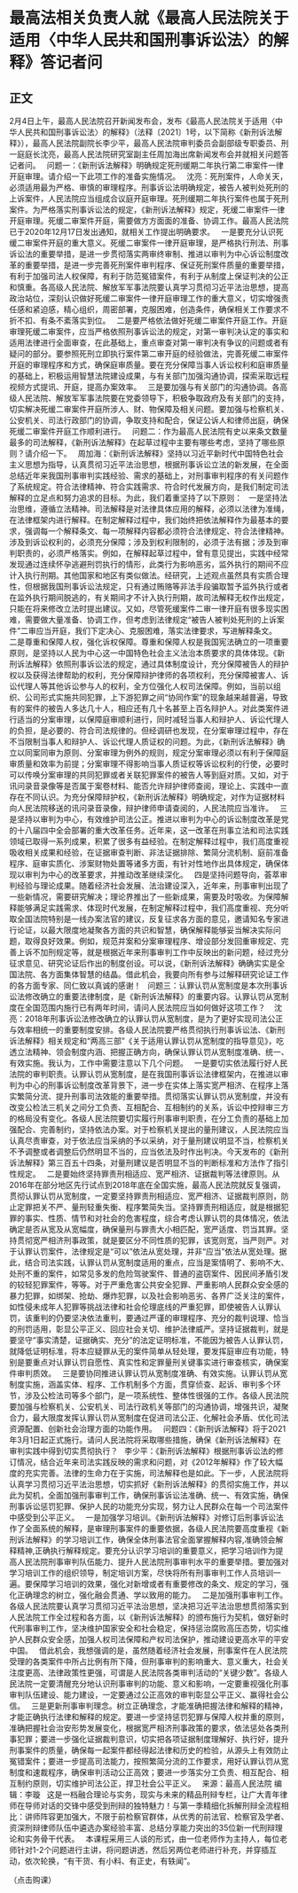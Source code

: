 # 最高法相关负责人就《最高人民法院关于适用〈中华人民共和国刑事诉讼法〉的解释》答记者问
## 正文
2月4日上午，最高人民法院召开新闻发布会，发布《最高人民法院关于适用〈中华人民共和国刑事诉讼法〉的解释》（法释〔2021〕1号，以下简称《新刑诉法解释》），最高人民法院副院长李少平，最高人民法院审判委员会副部级专职委员、刑一庭庭长沈亮，最高人民法院研究室副主任周加海出席新闻发布会并就相关问题答记者问。
 
问题一：《新刑诉法解释》明确规定死刑缓期二年执行第二审案件一律开庭审理。请介绍一下此项工作的准备实施情况。
 
沈亮：死刑案件，人命关天，必须适用最为严格、审慎的审理程序。刑事诉讼法明确规定，被告人被判处死刑的上诉案件，人民法院应当组成合议庭开庭审理。死刑缓期二年执行案件也属于死刑案件。为严格落实刑事诉讼法的规定，《新刑诉法解释》规定，死缓二审案件一律开庭审理。死缓二审案件开庭，需要做方方面面的准备、协调工作。最高人民法院已于2020年12月17日发出通知，就相关工作提出明确要求。
 
一是要充分认识死缓二审案件开庭的重大意义。死缓二审案件一律开庭审理，是严格执行刑法、刑事诉讼法的重要举措，是进一步贯彻落实两审终审制、推进以审判为中心诉讼制度改革的重要举措，是进一步完善死刑案件审判程序、保证死刑案件质量的重要举措，有利于加强司法人权保障，有利于防范冤错案件，有利于从制度上保证判决的公正和慎重。各高级人民法院、解放军军事法院要认真学习贯彻习近平法治思想，提高政治站位，深刻认识做好死缓二审案件一律开庭审理工作的重大意义，切实增强责任感和紧迫感，精心组织，周密部署，克服困难，创造条件，确保相关工作要求不折不扣、有条不紊落实到位。
 
二是要严格依法做好死缓二审案件开庭工作。开庭审理死缓二审案件，应当严格依照刑事诉讼法的规定，对第一审判决认定的事实和适用法律进行全面审查，在此基础上，重点审查对第一审判决有争议的问题或者有疑问的部分。要参照死刑立即执行案件第二审开庭的经验做法，完善死缓二审案件开庭的审理程序和方式，确保庭审质量。要在充分保障当事人诉讼权利和庭审质量的基础上，积极运用智慧法院建设成果，与有关部门加强沟通协调，探索采取远程视频方式提讯、开庭，提高办案效率。
 
三是要加强与有关部门的沟通协调。各高级人民法院、解放军军事法院要在党委领导下，积极争取政府及有关部门的支持，切实解决死缓二审案件开庭所涉人、财、物保障及相关问题。要加强与检察机关、公安机关、司法行政部门的协调，争取支持和配合，保证公诉人和律师出庭，确保死缓二审案件开庭工作顺利进行。
 
问题二：作为最高人民法院有史以来条文数量最多的司法解释，《新刑诉法解释》在起草过程中主要有哪些考虑，坚持了哪些原则？请介绍一下。
 
周加海：《新刑诉法解释》坚持以习近平新时代中国特色社会主义思想为指导，认真贯彻习近平法治思想，根据刑事诉讼立法的新发展，在全面总结近年来我国刑事审判实践经验、需求的基础上，对刑事审判程序的有关问题作了系统规定。符合法律精神、符合实践需求、符合时代发展方向，是我们制定司法解释的立足点和努力追求的目标。为此，我们着重坚持了以下原则：
 
一是坚持法治思维，遵循立法精神。司法解释是对法律具体应用的解释，必须以法律为准绳，在法律框架内进行解释。在制定解释过程中，我们始终把依法解释作为最基本的要求，强调每一个解释条文、每一项解释内容都必须符合法律规定、符合法律精神。涉及到诉讼权利的，必须充分保障；涉及到权利限制的，必须于法有据；涉及到审判职责的，必须严格落实。例如，在解释起草过程中，曾有意见提出，实践中经常发现通过连续怀孕逃避刑罚执行的情形，此类行为影响恶劣，监外执行的期间不应计入执行刑期。其他国家和地区有类似做法。经研究，上述观点虽然具有实质合理性，但根据我国刑事诉讼法规定，只有通过贿赂等非法手段骗取暂予监外执行或者在监外执行期间脱逃的，有关期间才不计入执行刑期，故司法解释无权作出规定，只能在将来修改立法时提出建议。又如，尽管死缓案件二审一律开庭有很多现实困难，需要做大量准备、协调工作，但考虑到法律规定“被告人被判处死刑的上诉案件”二审应当开庭，我们下定决心、克服困难，落实法律要求，写进解释条文。
 
二是尊重和保障人权，强化诉权保障。尊重和保障人权是我国宪法确立的一项重要原则，是坚持以人民为中心这一中国特色社会主义法治本质要求的具体体现。《新刑诉法解释》依照刑事诉讼法的规定，通过具体制度设计，充分保障被告人的辩护权以及获得法律帮助的权利，充分保障辩护律师的各项权利，充分保障被害人、诉讼代理人等其他诉讼参与人的权利，全方位强化人权司法保障。例如，当前以组织、公司形式实施共同犯罪，上下游犯罪之间“协同作案”的现象越来越普遍，导致有的案件的被告人多达几十人，相应还有几十名甚至上百名辩护人。对此类案件进行适当的分案审理，以保障庭审顺利进行，同时减轻当事人和辩护人、诉讼代理人的负担，是必要的、符合司法规律的。但经调研也发现，在分案审理过程中，存在不当限制当事人和辩护人、诉讼代理人质证权的问题。为此，《新刑诉法解释》确立以同案同审为原则、分案审理为例外的规则，规定分案审理必须以有利于保障庭审质量和效率为前提；分案审理不得影响当事人质证权等诉讼权利的行使，必要时可以传唤分案审理的共同犯罪或者关联犯罪案件的被告人等到庭对质。又如，对于讯问录音录像等是否属于案卷材料、能否允许辩护律师查阅，理论上、实践中一直存在不同认识。为充分保障辩护权，《新刑诉法解释》明确规定，对作为证据材料向人民法院移送的讯问录音录像，辩护律师申请查阅的，人民法院应当准许。
 
三是坚持以审判为中心，有效维护司法公正。推进以审判为中心的诉讼制度改革是党的十八届四中全会部署的重大改革任务。近年来，这一改革在刑事立法和司法实践领域已取得一系列成果，积累了很多有益经验。在制定解释过程中，我们高度重视吸收相关成果和经验，在证据审查判断、非法证据排除、繁简分流机制、庭前准备程序、庭审实质化、涉案财物处置等诸多方面，有针对性地作出具体规定，确保体现以审判为中心的改革要求，并推动改革继续深化。
 
四是坚持问题导向，荟萃审判经验与理论成果。随着经济社会发展、法治建设深入，近年来，刑事审判出现了一些新情况，需要研究解决；理论界推出了一些新成果，需要及时吸收。为保障解释能够满足实践需求、体现时代发展，在制定解释过程中，我们高度重视、充分听取全国法院特别是一线办案法官的建议，反复征求各方面的意见，邀请知名专家进行论证，以最大限度地凝聚各方面的共识和智慧，确保解释能够妥当解决实际问题，取得良好效果。例如，规范并案和分案审理程序、增设部分发回重审规定、完善上诉不加刑规定等，就是根据近年来刑事审判工作中反映出的新问题，经过充分征求意见、研究论证后作出的制度创设。可以说，《新刑诉法解释》确确实实是全国法院、各方面集体智慧的结晶。借此机会，我要向所有参与过解释研究论证工作的各方面专家、同仁致以真诚的感谢！
 
问题三：认罪认罚从宽制度是本次刑事诉讼法修改确立的重要法律制度，是《新刑诉法解释》的重要内容。认罪认罚从宽制度在全国范围内施行已有两年时间，请问人民法院应当如何做好这项工作？ 
 
沈亮：2018年刑事诉讼法修改确立的认罪认罚从宽制度，是为了更好实现司法公正与效率相统一的重要制度安排。各级人民法院要严格贯彻执行刑事诉讼法、《新刑诉法解释》相关规定和“两高三部”《关于适用认罪认罚从宽制度的指导意见》，吃透立法精神、领会制度内涵、把握正确方向，确保认罪认罚从宽制度准确、统一、有效实施。我认为，工作中需要注意以下几个问题。
 
一是要切实依法履行好人民法院的审判职责。认罪认罚从宽制度，是在我国刑事诉讼法律框架内，在推进以审判为中心的刑事诉讼制度改革背景下，进一步在实体上落实宽严相济、在程序上落实繁简分流、提升刑事司法效能的重要举措。贯彻落实认罪认罚从宽制度，并没有改变公检法三机关之间分工负责、互相配合、互相制约的关系，诉讼中控辩审三方的格局没有变化。各级人民法院要切实履行刑事审判职责，在分工负责的基础上加强配合、完善制约，坚持依法办案。对于检察机关提出的量刑建议，人民法院应当认真尽责审查，对于依法应当采纳的予以采纳，对于量刑建议明显不当，检察机关不予调整或者调整后仍然明显不当的，应当依法及时作出判决。今天发布的《新刑诉法解释》第三百五十四条，对量刑建议是否明显不当的判断标准和方法作了指引性规定。
 
二是要始终坚持罪责刑相适应、宽严相济、证据裁判等法律原则。从2016年在部分地区先行试点到2018年底在全国实施，最高人民法院就反复强调，贯彻认罪认罚从宽制度，一定要坚持罪责刑相适应、宽严相济、证据裁判原则，防止定罪把关不严、量刑轻重失衡、程序繁简失当。坚持罪责刑相适应，就是根据犯罪的事实、性质、情节和对社会的危害程度，综合考虑认罪认罚的具体情况，依法确定是否从宽及从宽幅度，确保量刑与罪责大小相匹配，宽严适度、罚当其罪。坚持贯彻宽严相济刑事政策，就是要区分不同性质的犯罪，该宽则宽，当严则严。对于认罪认罚案件，法律规定是“可以”依法从宽处理，并非“应当”依法从宽处理。据此，结合司法实践，认罪认罚从宽制度适用的重点，应当是案情明了、影响不大、处刑不重的案件，如常见多发的危险驾驶案件、普通的盗窃案件、因民间矛盾引发的较轻犯罪案件，等等。对于严重危害公共安全犯罪、严重影响人民群众安全感的暴力犯罪，如绑架、抢劫、爆炸犯罪，以及社会影响恶劣、各界广泛关注的案件，如性侵未成年人犯罪等挑战法律和社会伦理底线的严重犯罪，即使被告人认罪认罚，该重判的仍要坚决依法重判，要通过严谨的审理程序、充分的裁判说理、恰当的刑罚适用，彰显公平正义、回应社会关切、维护法律威严。坚持证据裁判，就是要坚守“事实清楚，证据确实、充分”的法定证明标准，不能因为被告人认罪认罚，就降低证明标准，将本应疑罪从无的案件简单从轻处理，要发挥庭审应有功能，特别是要重点对认罪认罚自愿性、真实性和定罪量刑关键事实进行审查核实，确保案件审判质效。
 
三是要协同推进认罪认罚从宽制度准确、有效实施。认罪认罚从宽制度实施，涵盖实体、程序、工作机制多个方面，贯穿侦查、起诉、审判多个环节，涉及公检法司等多个部门，是一项系统性、整体性很强的工作。各级人民法院要加强与检察机关、公安机关、司法行政机关等部门的沟通协调，增强共识，凝聚合力，最大限度发挥认罪认罚从宽制度在促进司法公正、化解社会矛盾、优化司法资源配置、创新社会治理方面的功能作用。
 
问题四：《新刑诉法解释》将于2021年3月1日起正式施行。请问人民法院将采取哪些措施，确保《新刑诉法解释》在审判实践中得到切实贯彻执行？
 
李少平：《新刑诉法解释》根据刑事诉讼法的修订情况，结合近年来司法实践反映的需求和问题，对《2012年解释》作了较大幅度的充实完善。法律的生命力在于实施，司法解释也是如此。下一步，人民法院将认真学习贯彻习近平法治思想，切实抓好《新刑诉法解释》的贯彻实施工作，并以此为契机，全面加强刑事审判工作，确保刑事诉讼法准确、统一、有效实施，确保刑事诉讼惩罚犯罪、保护人民的功能充分实现，努力让人民群众在每一个司法案件中感受到公平正义。
 
一是加强学习培训。《新刑诉法解释》对修订后刑事诉讼法作了全面系统的解释，是审理刑事案件的重要依据，各级人民法院要高度重视《新刑诉法解释》的学习培训工作，确保全体刑事法官全面掌握解释内容,准确领会解释精神,正确执行解释规定。要充分认识学习培训的重要意义，把学习培训作为提高人民法院刑事审判队伍能力、提升人民法院刑事审判水平的重要举措。要加强对学习培训工作的组织领导，制定培训方案，尽快将所有刑事审判工作人员培训一遍。要保障学习培训的效果，强化对新增或者有重要修改的条文、规定的学习，强化正确理念的树立，强化融会贯通、学以致用的能力。
 
二是加强刑事审判工作。各级人民法院要认真学习贯彻习近平法治思想，坚决把习近平法治思想贯彻落实到人民法院工作全过程和各方面，以《新刑诉法解释》的颁布施行为契机，做好新时代刑事审判工作，坚决维护国家安全和社会稳定，保持惩治腐败高压态势，切实维护人民群众安全感，加强人权司法保障和产权司法保护，推动建设更高水平的平安中国。
 
借此机会，我想强调的是，虽然随着经济社会发展，刑事案件在人民法院受理的各类案件中所占比例有所下降，但刑事审判的影响重大、意义重大，社会关注度更高、法律政策性更强，可谓是人民法院各类审判活动的“关键少数”。各级人民法院一定要清醒充分地认识刑事审判的功能、意义和影响，一定要重视强化刑事审判队伍建设、能力建设，一定要通过公正高效的审判彰显公平正义、赢得社会公信。
 
三是更新刑事审判理念。树立正确理念，才能准确把握法律和解释的精神，才能正确执行法律和解释的规定。要进一步坚持惩罚犯罪与保障人权并重的原则，准确把握社会治安形势发展变化，根据宽严相济刑事政策的要求，依法惩处各类刑事犯罪；要进一步强化证据裁判意识，切实把各项证据制度理解好、执行好，提升刑事案件的质量，确保每一起案件都经得起法律和历史的检验，从源头上有效防止冤错案件；要进一步提高司法能力，按照繁简分流的工作要求，用好认罪认罚从宽制度和速裁程序，确保审判活动公正高效；要进一步落实分工负责、相互配合、相互制约原则，切实维护司法公正，捍卫社会公平正义。
 
来源：最高人民法院
编辑：李璇
 
这是一档融合理论与实务，现实与未来的精品刑辩专栏，让广大青年律师在导师对话的交锋中感受到刑辩的独特魅力！与第一季精细化拆解刑辩全流程相比：讲师阵容更加强大，不限于前检察官群体，从优秀的前法官、检察官及学者、资深刑辩律师队伍中遴选办案经验丰富、总结分享能力突出的35位新一代刑辩理论和实务骨干代表。
 
本课程采用三人谈的形式，由一位老师作为主持人，每位老师针对1-2个问题进行主讲，将问题讲透，然后另两位老师进行补充，并穿插互动，依次轮换，“有干货、有小料、有正史，有轶闻”。


（点击购课）
